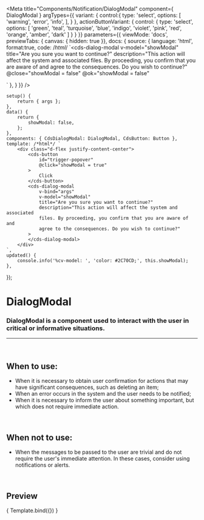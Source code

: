 
<Meta
	title="Components/Notification/DialogModal"
	component={ DialogModal }
	argTypes={{
		variant: {
			control:{
				type: 'select',
				options: [
					'warning',
					'error',
					'info',
				],
			}
		},
		actionButtonVariant: {
			control: {
				type: 'select',
				options: [
					'green',
					'teal',
					'turquoise',
					'blue',
					'indigo',
					'violet',
					'pink',
					'red',
					'orange',
					'amber',
					'dark'
				]
			}
		}
	}}
	parameters={{
		viewMode: 'docs',
		previewTabs: { canvas: { hidden: true }},
		docs: {
			source: {
				language: 'html',
				format:true,
				code: /*html*/
`<cds-dialog-modal
	v-model="showModal"
	title="Are you sure you want to continue?"
	description="This action will affect the system and associated files. 
	By proceeding, you confirm that you are aware of and 
	agree to the consequences. Do you wish to continue?"
	@close="showModal = false"
	@ok="showModal = false"
>
</cds-dialog-modal>`
			},
		}
	}}
/>

	setup() {
		return { args };
	},
	data() {
		return {
			showModal: false,
		};
	},
	components: { CdsDialogModal: DialogModal, CdsButton: Button },
	template: /*html*/ `
		<div class="d-flex justify-content-center">
			<cds-button
				id="trigger-popover"
				@click="showModal = true"
			>
				Click
			</cds-button>
			<cds-dialog-modal
				v-bind="args"
				v-model="showModal"
				title="Are you sure you want to continue?"
				description="This action will affect the system and associated 
				files. By proceeding, you confirm that you are aware of and 
				agree to the consequences. Do you wish to continue?"
			>
			</cds-dialog-modal>
		</div>
	`,
	updated() {
		console.info('%cv-model: ', 'color: #2C70CD;', this.showModal);
	},
});

# DialogModal

### DialogModal is a component used to interact with the user in critical or informative situations.
---
<br />

## When to use:
- When it is necessary to obtain user confirmation for actions that may have significant consequences, such as deleting an item;
- When an error occurs in the system and the user needs to be notified;
- When it is necessary to inform the user about something important, but which does not require immediate action.

<br />

## When not to use:
- When the messages to be passed to the user are trivial and do not require the user's immediate attention. In these cases, consider using notifications or alerts.

<br />

## Preview

<Canvas>
	<Story
		name="DialogModal"
	>
		{ Template.bind({}) }
	</Story>
</Canvas>

<ArgsTable story="DialogModal" />